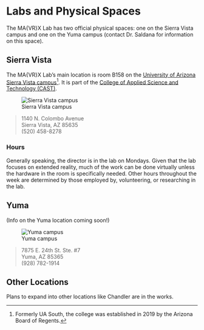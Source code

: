 # Labs and Physical Spaces {#sec-spaces}

The MA{VR}X Lab has two official physical spaces: one on the Sierra Vista campus and one on the Yuma campus (contact Dr. Saldana for information on this space).

## Sierra Vista

The MA{VR}X Lab's main location is room B158 on the [University of Arizona Sierra Vista campus](https://azcast.arizona.edu/about)[^spaces-1]. It is part of the [College of Applied Science and Technology (CAST)](https://azcast.arizona.edu/locations).

![Sierra Vista campus](images/azcast_building.jpg)

> 1140 N. Colombo Avenue\
> Sierra Vista, AZ 85635\
> (520) 458-8278

### Hours

Generally speaking, the director is in the lab on Mondays. Given that the lab focuses on extended reality, much of the work can be done virtually unless the hardware in the room is specifically needed. Other hours throughout the week are determined by those employed by, volunteering, or researching in the lab.

## Yuma

(Info on the Yuma location coming soon!)

![Yuma campus](images/yuma_building.jpeg)

> 7875 E. 24th St. Ste. #7\
> Yuma, AZ 85365\
> (928) 782-1914

## Other Locations

Plans to expand into other locations like Chandler are in the works.

[^spaces-1]: Formerly UA South, the college was established in 2019 by the Arizona Board of Regents.

